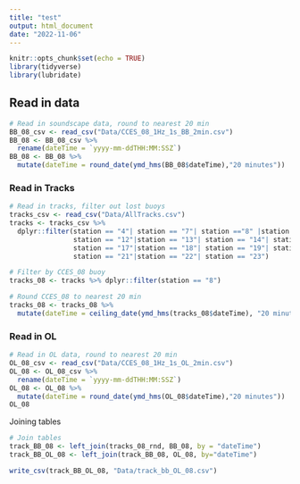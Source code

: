 ```yaml
---
title: "test"
output: html_document
date: "2022-11-06"
---
```


```r
knitr::opts_chunk$set(echo = TRUE)
library(tidyverse)
library(lubridate)
```

## Read in data

```r
# Read in soundscape data, round to nearest 20 min
BB_08_csv <- read_csv("Data/CCES_08_1Hz_1s_BB_2min.csv")
BB_08 <- BB_08_csv %>% 
  rename(dateTime = `yyyy-mm-ddTHH:MM:SSZ`)
BB_08 <- BB_08 %>%
  mutate(dateTime = round_date(ymd_hms(BB_08$dateTime),"20 minutes"))
```

### Read in Tracks
```r
# Read in tracks, filter out lost buoys
tracks_csv <- read_csv("Data/AllTracks.csv")
tracks <- tracks_csv %>%
  dplyr::filter(station == "4"| station == "7"| station =="8" |station == "10"| 
                station == "12"|station == "13"| station == "14"| station == "16"|
                station == "17"|station == "18"| station == "19"| station == "20"| 
                station == "21"|station == "22"| station == "23")

# Filter by CCES_08 buoy
tracks_08 <- tracks %>% dplyr::filter(station == "8")

# Round CCES_08 to nearest 20 min
tracks_08 <- tracks_08 %>% 
  mutate(dateTime = ceiling_date(ymd_hms(tracks_08$dateTime), "20 minutes"))

```

### Read in OL
```r
# Read in OL data, round to nearest 20 min
OL_08_csv <- read_csv("Data/CCES_08_1Hz_1s_OL_2min.csv")
OL_08 <- OL_08_csv %>% 
  rename(dateTime = `yyyy-mm-ddTHH:MM:SSZ`)
OL_08 <- OL_08 %>%
  mutate(dateTime = round_date(ymd_hms(OL_08$dateTime),"20 minutes"))
OL_08

```

Joining tables
```r
# Join tables
track_BB_08 <- left_join(tracks_08_rnd, BB_08, by = "dateTime")
track_BB_OL_08 <- left_join(track_BB_08, OL_08, by="dateTime")

write_csv(track_BB_OL_08, "Data/track_bb_OL_08.csv")
```


